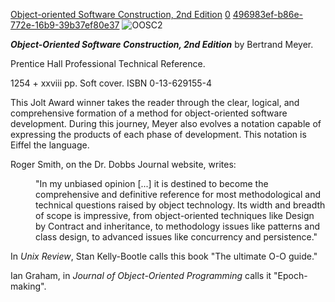 [[Property:title|Object-oriented Software Construction, 2nd Edition]]
[[Property:weight|0]]
[[Property:uuid|496983ef-b86e-772e-16b9-39b37ef80e37]]
[[Image:OOSC2 small|OOSC2]]


'''''Object-Oriented Software Construction, 2nd Edition''''' by Bertrand Meyer.

Prentice Hall Professional Technical Reference.

1254 + xxviii pp.
Soft cover.
ISBN 0-13-629155-4


This Jolt Award winner takes the reader through the clear, logical, and comprehensive formation of a method for object-oriented software development. During this journey, Meyer also evolves a notation capable of expressing the products of each phase of development. This notation is Eiffel the language.


Roger Smith, on the Dr. Dobbs Journal website, writes:

:"In my unbiased opinion [...] it is destined to become the comprehensive and definitive reference for most methodological and technical questions raised by object technology. Its width and breadth of scope is impressive, from object-oriented techniques like Design by Contract and inheritance, to methodology issues like patterns and class design, to advanced issues like concurrency and persistence."


In ''Unix Review'', Stan Kelly-Bootle calls this book "The ultimate O-O guide."


Ian Graham, in ''Journal of Object-Oriented Programming'' calls it "Epoch-making".


